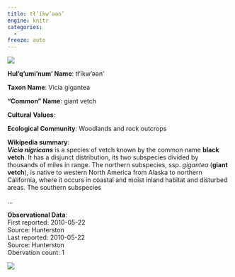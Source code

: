 ```yaml
---
title: tł’íkw’əәn’
engine: knitr
categories:
  - 
freeze: auto
---
```

![](https://inaturalist-open-data.s3.amazonaws.com/photos/34664752/medium.jpeg){fig-alt="tł’íkw’əәn’ - giant vetch"}

**Hul'q'umi'num' Name**: tł’íkw’əәn’

**Taxon Name**: Vicia gigantea

**"Common" Name**: giant vetch

**Cultural Values**:  

::: {layout-nrow=1 style="width:60%"}

:::

**Ecological Community**: Woodlands and rock outcrops

**Wikipedia summary**:  
<i><b>Vicia nigricans</b></i> is a species of vetch known by the common name <b>black vetch</b>. It has a disjunct distribution, its two subspecies divided by thousands of miles in range. The northern subspecies, ssp. <i>gigantea</i> (<b>giant vetch</b>), is native to western North America from Alaska to northern California, where it occurs in coastal and moist inland habitat and disturbed areas. The southern subspecies</p>...

**Observational Data**:   
First reported: 2010-05-22  
Source: Hunterston  
Last reported: 2010-05-22  
Source: Hunterston  
Obervation count: 1

![](community_dist.png)

